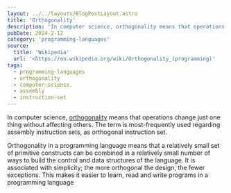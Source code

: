 ```yaml
---
layout: ../../layouts/BlogPostLayout.astro
title: 'Orthogonality'
description: 'In computer science, orthogonality means that operations change just one thing without affecting others. The term is most-frequently used regarding assembly instruction sets, as orthogonal instruction set.'
pubDate: 2024-2-12
category: 'programming-languages'
source:
  title: 'Wikipedia'
  url: '<https://en.wikipedia.org/wiki/Orthogonality_(programming)'
tags:
  - programming-languages
  - orthogonality
  - computer-science
  - assembly
  - instruction-set
---
```


In computer science, [orthogonality](<https://en.wikipedia.org/wiki/Orthogonality_(programming)>) means that operations change just one thing without affecting others. The term is most-frequently used regarding assembly instruction sets, as orthogonal instruction set.

Orthogonality in a programming language means that a relatively small set of primitive constructs can be combined in a relatively small number of ways to build the control and data structures of the language. It is associated with simplicity; the more orthogonal the design, the fewer exceptions. This makes it easier to learn, read and write programs in a programming language

